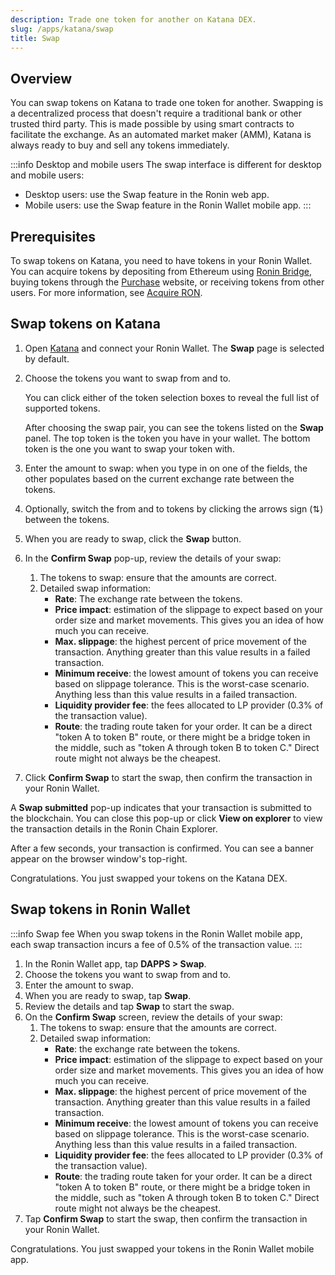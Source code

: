 ```yaml
---
description: Trade one token for another on Katana DEX.
slug: /apps/katana/swap
title: Swap
---
```



## Overview

You can swap tokens on Katana to trade one token for another. Swapping is a decentralized process that doesn't require a traditional bank or other trusted third party. This is made possible by using smart contracts to facilitate the exchange. As an automated market maker (AMM), Katana is always ready to buy and sell any tokens immediately.

:::info Desktop and mobile users
The swap interface is different for desktop and mobile users:

* Desktop users: use the Swap feature in the Ronin web app.
* Mobile users: use the Swap feature in the Ronin Wallet mobile app.
:::

## Prerequisites

To swap tokens on Katana, you need to have tokens in your Ronin Wallet. You can acquire tokens by depositing from Ethereum using [Ronin Bridge](https://app.roninchain.com/bridge), buying tokens through the [Purchase](https://purchase.roninchain.com) website, or receiving tokens from other users.
For more information, see [Acquire RON](../../../basics/acquire-ron.mdx).

## Swap tokens on Katana

1. Open [Katana](https://app.roninchain.com/swap) and connect your Ronin Wallet. The **Swap** page is selected by default.
2. Choose the tokens you want to swap from and to.
    
    You can click either of the token selection boxes to reveal the full list of supported tokens.
    
    After choosing the swap pair, you can see the tokens listed on the **Swap** panel. The top token is the token you have in your wallet. The bottom token is the one you want to swap your token with.
3. Enter the amount to swap: when you type in on one of the fields, the other populates based on the current exchange rate between the tokens.
4. Optionally, switch the from and to tokens by clicking the arrows sign (⇅) between the tokens.
5. When you are ready to swap, click the **Swap** button.
    
6. In the **Confirm Swap** pop-up, review the details of your swap:
    1. The tokens to swap: ensure that the amounts are correct.
    2. Detailed swap information:
        * **Rate**: The exchange rate between the tokens.
        * **Price impact**: estimation of the slippage to expect based on your order size and market movements. This gives you an idea of how much you can receive.
        * **Max. slippage**: the highest percent of price movement of the transaction. Anything greater than this value results in a failed transaction.
        * **Minimum receive**: the lowest amount of tokens you can receive based on slippage tolerance. This is the worst-case scenario. Anything less than this value results in a failed transaction.
        * **Liquidity provider fee**: the fees allocated to LP provider (0.3% of the transaction value).
        * **Route**: the trading route taken for your order. It can be a direct "token A to token B" route, or there might be a bridge token in the middle, such as "token A through token B to token C." Direct route might not always be the cheapest.
7. Click **Confirm Swap** to start the swap, then confirm the transaction in your Ronin Wallet.

A **Swap submitted** pop-up indicates that your transaction is submitted to the blockchain. You can close this pop-up or click **View on explorer** to view the transaction details in the Ronin Chain Explorer.

After a few seconds, your transaction is confirmed. You can see a banner appear on the browser window's top-right.

Congratulations. You just swapped your tokens on the Katana DEX.

## Swap tokens in Ronin Wallet

:::info Swap fee
When you swap tokens in the Ronin Wallet mobile app, each swap transaction incurs a fee of 0.5% of the transaction value.
:::

1. In the Ronin Wallet app, tap **DAPPS > Swap**.
2. Choose the tokens you want to swap from and to.
3. Enter the amount to swap.
4. When you are ready to swap, tap **Swap**.
4. Review the details and tap **Swap** to start the swap.
6. On the **Confirm Swap** screen, review the details of your swap:
    1. The tokens to swap: ensure that the amounts are correct.
    2. Detailed swap information:
        * **Rate**: the exchange rate between the tokens.
        * **Price impact**: estimation of the slippage to expect based on your order size and market movements. This gives you an idea of how much you can receive.
        * **Max. slippage**: the highest percent of price movement of the transaction. Anything greater than this value results in a failed transaction.
        * **Minimum receive**: the lowest amount of tokens you can receive based on slippage tolerance. This is the worst-case scenario. Anything less than this value results in a failed transaction.
        * **Liquidity provider fee**: the fees allocated to LP provider (0.3% of the transaction value).
        * **Route**: the trading route taken for your order. It can be a direct "token A to token B" route, or there might be a bridge token in the middle, such as "token A through token B to token C." Direct route might not always be the cheapest.
7. Tap **Confirm Swap** to start the swap, then confirm the transaction in your Ronin Wallet.

Congratulations. You just swapped your tokens in the Ronin Wallet mobile app.